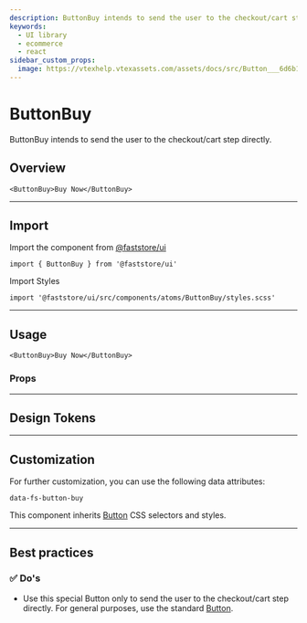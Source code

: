 ```yaml
---
description: ButtonBuy intends to send the user to the checkout/cart step directly.
keywords:
  - UI library
  - ecommerce
  - react
sidebar_custom_props:
  image: https://vtexhelp.vtexassets.com/assets/docs/src/Button___6d6b16886d5d7e2a05dba8c45c075796.png
---
```



# ButtonBuy

ButtonBuy intends to send the user to the checkout/cart step directly.

## Overview

```tsx live
<ButtonBuy>Buy Now</ButtonBuy>
```

---

## Import

Import the component from <a href="https://www.faststore.dev/reference/ui/get-started-faststore-ui">@faststore/ui</a>

```tsx
import { ButtonBuy } from '@faststore/ui'
```

Import Styles

```tsx
import '@faststore/ui/src/components/atoms/ButtonBuy/styles.scss'
```

---

## Usage

```tsx live
<ButtonBuy>Buy Now</ButtonBuy>
```

### Props

<PropsSection name="ButtonBuy" />

---

## Design Tokens

<TokenTable>
  <TokenRow
    token="--fs-button-buy-text-color"
    value="var(--fs-color-action-text)"
    isColor
  />
  <TokenRow
    token="--fs-button-buy-text-color-hover"
    value="var(--fs-color-action-text)"
    isColor
  />
  <TokenRow
    token="--fs-button-buy-text-color-active"
    value="var(--fs-color-action-text)"
    isColor
  />
  <TokenDivider />
  <TokenRow
    token="--fs-button-buy-bkg-color"
    value="var(--fs-color-action-bkg)"
    isColor
  />
  <TokenRow
    token="--fs-button-buy-bkg-color-hover"
    value="var(--fs-color-action-bkg-hover)"
    isColor
  />
  <TokenRow
    token="--fs-button-buy-bkg-color-active"
    value="var(--fs-color-action-bkg-active)"
    isColor
  />
  <TokenDivider />
  <TokenRow
    token="--fs-button-buy-border-color"
    value="var(--fs-button-buy-bkg-color)"
    isColor
  />
  <TokenRow
    token="--fs-button-buy-border-color-hover"
    value="var(--fs-button-buy-bkg-color-hover)"
    isColor
  />
  <TokenRow
    token="--fs-button-buy-border-color-active"
    value="var(--fs-button-buy-bkg-color-active)"
    isColor
  />
  <TokenDivider />
  <TokenRow
    token="--fs-button-buy-shadow-hover"
    value="var(--fs-button-shadow-hover)"
  />
</TokenTable>

---

## Customization

For further customization, you can use the following data attributes:

`data-fs-button-buy`

This component inherits [Button](/reference/ui/atoms/Button) CSS selectors and styles.

---

## Best practices

### ✅ Do's

- Use this special Button only to send the user to the checkout/cart step directly. For general purposes, use the standard [Button](/reference/ui/atoms/Button).
